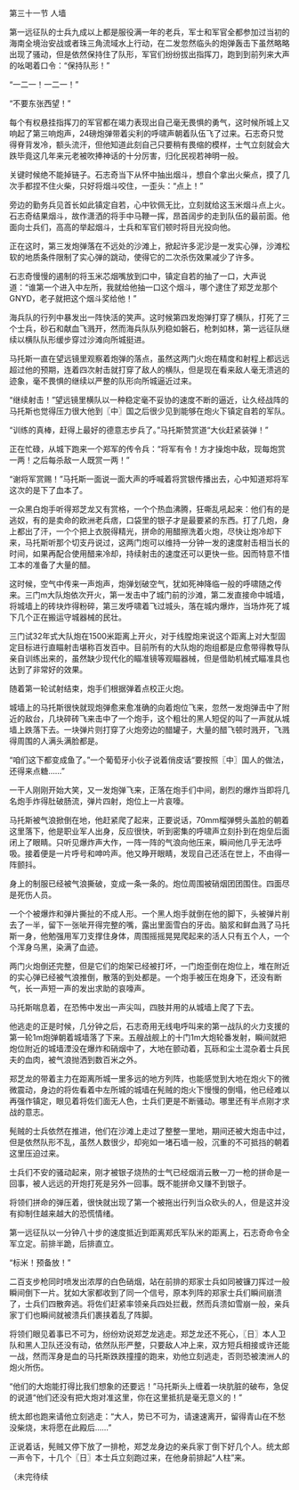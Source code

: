 

第三十一节 人墙

第一远征队的士兵九成以上都是服役满一年的老兵，军士和军官全都参加过当初的海南全境治安战或者珠三角流域水上行动，在二发忽然临头的炮弹轰击下虽然略略出现了骚动，但是依然保持住了队形，军官们纷纷拔出指挥刀，跑到到前列来大声的吆喝着口令：“保持队形！”

“一二一！一二一！”

“不要东张西望！”

每个有权悬挂指挥刀的军官都在竭力表现出自己毫无畏惧的勇气，这时候所城上又响起了第三响炮声，24磅炮弹带着尖利的呼啸声朝着队伍飞了过来。石志奇只觉得脊背发冷，额头流汗，但他知道此刻自己只要稍有畏缩的模样，士气立刻就会大跌毕竟这几年来元老被吹捧神话的十分厉害，归化民视若神明一般。

关键时候绝不能掉链子。石志奇当下从怀中抽出烟斗，想自个拿出火柴点，摸了几次手都捏不住火柴，只好将烟斗咬住，一歪头：“点上！”

旁边的勤务兵见首长如此镇定自若，心中钦佩无比，立刻就给这玉米烟斗点上火。石志奇结果烟斗，故作潇洒的将手中马鞭一挥，昂首阔步的走到队伍的最前面。他面向士兵们，高高的举起烟斗，士兵和军官们顿时将目光投向他。

正在这时，第三发炮弹落在不远处的沙滩上，掀起许多泥沙是一发实心弹，沙滩松软的地质条件限制了实心弹的跳动，使得它的二次杀伤效果减少了许多。

石志奇慢慢的遏制的将玉米芯烟嘴放到口中，镇定自若的抽了一口，大声说道：“谁第一个进入中左所，我就给他抽一口这个烟斗，哪个逮住了郑芝龙那个GNYD，老子就把这个烟斗奖给他！”

海兵队的行列中暴发出一阵快活的笑声。这时候第四发炮弹打穿了横队，打死了三个士兵，砂石和献血飞溅开，然而海兵队队列稳如磐石，枪刺如林，第一远征队继续以横队队形缓步穿过沙滩向所城挺进。

马托斯一直在望远镜里观察着炮弹的落点，虽然这两门火炮在精度和射程上都远远超过他的预期，连着四次射击就打穿了敌人的横队，但是现在看来敌人毫无溃逃的迹象，毫不畏惧的继续以严整的队形向所城逼近过来。

“继续射击！”望远镜里横队以一种稳定毫不妥协的速度不断的逼近，让久经战阵的马托斯也觉得压力很大他到〖中〗国之后很少见到能够在炮火下镇定自若的军队。

“训练的真棒，赶得上最好的德意志步兵了。”马托斯赞赏道“大伙赶紧装弹！”

正在忙碌，从城下跑来一个郑军的传令兵：“将军有令！方才操炮中敌，现每炮赏一两！之后每杀敌一人既赏一两！”

“谢将军赏赐！”马托斯一面说一面大声的呼喊着将赏银传播出去，心中知道郑将军这次的是下了血本了。

一众黑白炮手听得郑芝龙又有赏格，一个个热血沸腾，狂嘶乱吼起来：他们有的是逃奴，有的是卖命的欧洲老兵痞，口袋里的银子才是最要紧的东西。打了几炮，身上都出了汗，一个个把上衣脱得精光，拼命的用醋擦洗着火炮，尽快让炮冷却下来，马托斯听那个切支丹说过，这两门炮可以维持一分钟一发的速度射击相当长的时间，如果再配合使用醋来冷却，持续射击的速度还可以更快一些。因而特意不惜工本的准备了大量的醋。

这时候，空气中传来一声炮声，炮弹划破空气，犹如死神降临一般的呼啸随之传来。三门m大队炮依次开火，第一发击中了城门前的沙滩，第二发直接命中城墙，将城墙上的砖块炸得粉碎，第三发呼啸着飞过城头，落在城内爆炸，当场炸死了城下几个正在搬运守城器械的民壮。

三门试32年式大队炮在1500米距离上开火，对于线膛炮来说这个距离上对大型固定目标进行直瞄射击堪称百发百中。目前所有的大队炮的炮组都是应愈带得教导队亲自训练出来的，虽然缺少现代化的瞄准镜等观瞄器械，但是借助机械式瞄准具也达到了非常好的效果。

随着第一轮试射结束，炮手们根据弹着点校正火炮。

城墙上的马托斯很快就现炮弹愈来愈准确的向着炮位飞来，忽然一发炮弹击中了附近的敌台，几块碎砖飞来击中了一个炮手，这个粗壮的黑人短促的叫了一声就从城墙上跌落下去。一块弹片则打穿了火炮旁边的醋罐子，大量的醋飞顿时溅开，飞溅得周围的人满头满脸都是。

“咱们这下都变成鱼了。”一个葡萄牙小伙子说着俏皮话“要按照〖中〗国人的做法，还得来点糖……”

一干人刚刚开始大笑，又一发炮弹飞来，正落在炮手们中间，剧烈的爆炸当即将几名炮手炸得肚破肠流，弹片四射，炮位上一片哀嚎。

马托斯被气浪掀倒在地，他赶紧爬了起来，正要说话，70mm榴弹劈头盖脸的朝着这里落下，他是职业军人出身，反应很快，听到密集的呼啸声立刻扑到在炮垒后面闭上了眼睛。只听见爆炸声大作，一阵一阵的气浪向他压来，瞬间他几乎无法呼吸。接着便是一片呼号和呻吟声。他又睁开眼睛，发现自己还活在世上，不由得一阵颤抖。

身上的制服已经被气浪撕破，变成一条一条的。炮位周围被硝烟团团围住。四面尽是死伤人员。

一个个被爆炸和弹片撕扯的不成人形。一个黑人炮手就倒在他的脚下，头被弹片削去了一半，留下一张呲开得完整的嘴，露出里面雪白的牙齿。脑浆和鲜血溅了马托斯一身，他勉强用军刀支撑住身体，周围摇摇晃晃爬起来的活人只有五个人，一个个浑身乌黑，染满了血迹。

两门火炮倒还完整，但是它们的炮架已经被打坏，一门炮歪倒在炮位上，堆在附近的实心弹已经被气浪推倒，散落的到处都是。一个炮手被压在炮身下，还没有断气，长一声短一声的发出求助的哀嚎声。

马托斯喘息着，在恐怖中发出一声尖叫，四肢并用的从城墙上爬了下去。

他逃走的正是时候，几分钟之后，石志奇用无线电呼叫来的第一战队的火力支援的第一轮1m炮弹朝着城墙落了下来。五艘战舰上的十门1m大炮轮番发射，瞬间就把炮位附近的城墙湮没在爆炸和硝烟中了，大地在颤动着，瓦砾和尘土混杂着士兵民夫的血肉，被气浪抛洒到数百米之外。

郑芝龙的带着主力在距离所城一里多远的地方列阵，也能感觉到大地在炮火下的微微震动，身边的将佐看着中左所城的城墙在髡贼的炮火下慢慢的倒塌，他已经难以再强作镇定，眼见着将佐们面无人色，士兵们更是不断骚动。哪里还有半点刚才求战的意志。

髡贼的士兵依然在推进，他们在沙滩上走过了整整一里地，期间还被大炮击中过，但是依然队形不乱，虽然人数很少，却宛如一堵石墙一般，沉重的不可抵挡的朝着这里压迫过来。

士兵们不安的骚动起来，刚才被银子烧热的士气已经烟消云散一刀一枪的拼命是一回事，被人远远的开炮打死是另外一回事。既不能拼命又赚不到银子。

将领们拼命的弹压着，很快就出现了第一个被拖出行列当众砍头的人，但是这并没有抑制住越来越大的恐慌情绪。

第一远征队以一分钟八十步的速度抵近到距离郑氏军队米的距离上，石志奇命令全军立定。前排半跪，后排直立。

“标米！预备放！”

二百支步枪同时喷发出浓厚的白色硝烟，站在前排的郑家士兵如同被镰刀挥过一般瞬间倒下一片。犹如大家都收到了同一个信号，原本列阵的郑家士兵们瞬间崩溃了，士兵们四散奔逃。将佐们赶紧率领亲兵四处拦截，然而兵溃如雪崩一般，亲兵家丁们也瞬间就被溃兵们裹挟着乱了阵脚。

将领们眼见着事已不可为，纷纷劝说郑芝龙逃走。郑芝龙还不死心，〖日〗本人卫队和黑人卫队还没有动，依然队形严整，只要敌人冲上来，双方短兵相接或许还能一战，然而浑身是血的马托斯跌跌撞撞的跑来，劝他立刻逃走，否则恐被澳洲人的炮火所伤。

“他们的大炮能打得比我们想象的还要远！”马托斯头上缠着一块肮脏的破布，急促的说道“他们还没有把大炮对准这里，你在这里抵抗是毫无意义的！”

统太郎也跑来请他立刻逃走：“大人，势已不可为，请速速离开，留得青山在不愁没柴烧，末将愿在此殿后……”

正说着话，髡贼又停下放了一排枪，郑芝龙身边的亲兵家丁倒下好几个人。统太郎一声令下，十几个〖日〗本士兵立刻跑过来，在他身前排起“人柱”来。

（未完待续

